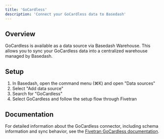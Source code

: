 ```yaml
---
title: 'GoCardless'
description: 'Connect your GoCardless data to Basedash'
---
```


## Overview

GoCardless is available as a data source via Basedash Warehouse. This allows you to sync your GoCardless data into a centralized warehouse managed by Basedash.

## Setup

1. In Basedash, open the command menu (⌘K) and open "Data sources"
2. Select "Add data source"
3. Search for "GoCardless"
4. Select GoCardless and follow the setup flow through Fivetran

## Documentation

For detailed information about the GoCardless connector, including schema information and sync behavior, see the [Fivetran GoCardless documentation](https://fivetran.com/docs/connectors/applications/gocardless).
